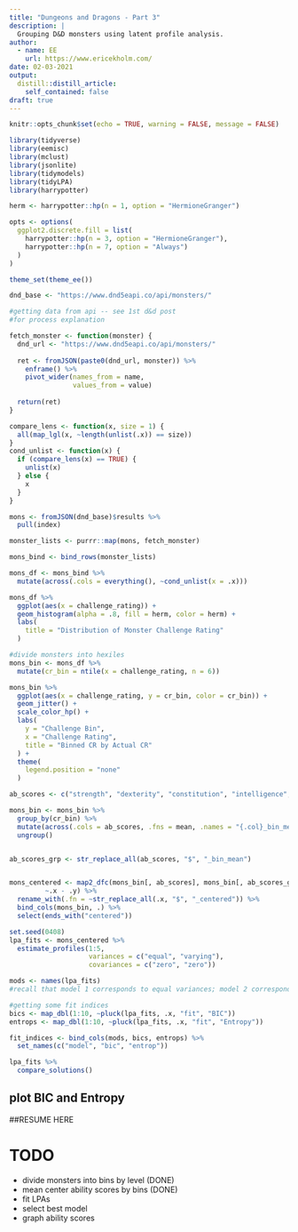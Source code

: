 ```yaml
---
title: "Dungeons and Dragons - Part 3"
description: |
  Grouping D&D monsters using latent profile analysis.
author:
  - name: EE
    url: https://www.ericekholm.com/
date: 02-03-2021
output:
  distill::distill_article:
    self_contained: false
draft: true
---
```



```r
knitr::opts_chunk$set(echo = TRUE, warning = FALSE, message = FALSE)

library(tidyverse)
library(eemisc)
library(mclust)
library(jsonlite)
library(tidymodels)
library(tidyLPA)
library(harrypotter)

herm <- harrypotter::hp(n = 1, option = "HermioneGranger")

opts <- options(
  ggplot2.discrete.fill = list(
    harrypotter::hp(n = 3, option = "HermioneGranger"),
    harrypotter::hp(n = 7, option = "Always")
  )
)

theme_set(theme_ee())

dnd_base <- "https://www.dnd5eapi.co/api/monsters/"

#getting data from api -- see 1st d&d post
#for process explanation

fetch_monster <- function(monster) {
  dnd_url <- "https://www.dnd5eapi.co/api/monsters/"
  
  ret <- fromJSON(paste0(dnd_url, monster)) %>%
    enframe() %>%
    pivot_wider(names_from = name,
                values_from = value)
  
  return(ret)
}

compare_lens <- function(x, size = 1) {
  all(map_lgl(x, ~length(unlist(.x)) == size))
}
cond_unlist <- function(x) {
  if (compare_lens(x) == TRUE) {
    unlist(x)
  } else {
    x
  }
}

mons <- fromJSON(dnd_base)$results %>%
  pull(index)

monster_lists <- purrr::map(mons, fetch_monster)

mons_bind <- bind_rows(monster_lists)

mons_df <- mons_bind %>%
  mutate(across(.cols = everything(), ~cond_unlist(x = .x)))

```


```r
mons_df %>%
  ggplot(aes(x = challenge_rating)) +
  geom_histogram(alpha = .8, fill = herm, color = herm) +
  labs(
    title = "Distribution of Monster Challenge Rating"
  )
```


```r
#divide monsters into hexiles
mons_bin <- mons_df %>%
  mutate(cr_bin = ntile(x = challenge_rating, n = 6)) 

mons_bin %>%
  ggplot(aes(x = challenge_rating, y = cr_bin, color = cr_bin)) +
  geom_jitter() +
  scale_color_hp() +
  labs(
    y = "Challenge Bin",
    x = "Challenge Rating",
    title = "Binned CR by Actual CR"
  ) +
  theme(
    legend.position = "none"
  )
```

```r
ab_scores <- c("strength", "dexterity", "constitution", "intelligence", "wisdom", "charisma")

mons_bin <- mons_bin %>%
  group_by(cr_bin) %>%
  mutate(across(.cols = ab_scores, .fns = mean, .names = "{.col}_bin_mean")) %>%
  ungroup()


ab_scores_grp <- str_replace_all(ab_scores, "$", "_bin_mean")


mons_centered <- map2_dfc(mons_bin[, ab_scores], mons_bin[, ab_scores_grp],
         ~.x - .y) %>%
  rename_with(.fn = ~str_replace_all(.x, "$", "_centered")) %>%
  bind_cols(mons_bin, .) %>%
  select(ends_with("centered"))
```


```r
set.seed(0408)
lpa_fits <- mons_centered %>%
  estimate_profiles(1:5,
                    variances = c("equal", "varying"),
                    covariances = c("zero", "zero"))
```


```r
mods <- names(lpa_fits)
#recall that model 1 corresponds to equal variances; model 2 corresponds to varying variances

#getting some fit indices
bics <- map_dbl(1:10, ~pluck(lpa_fits, .x, "fit", "BIC"))
entrops <- map_dbl(1:10, ~pluck(lpa_fits, .x, "fit", "Entropy"))

fit_indices <- bind_cols(mods, bics, entrops) %>%
  set_names(c("model", "bic", "entrop"))

lpa_fits %>%
  compare_solutions()

```


## plot BIC and Entropy


##RESUME HERE

# TODO
- divide monsters into bins by level (DONE)
- mean center ability scores by bins (DONE)
- fit LPAs
- select best model
- graph ability scores




